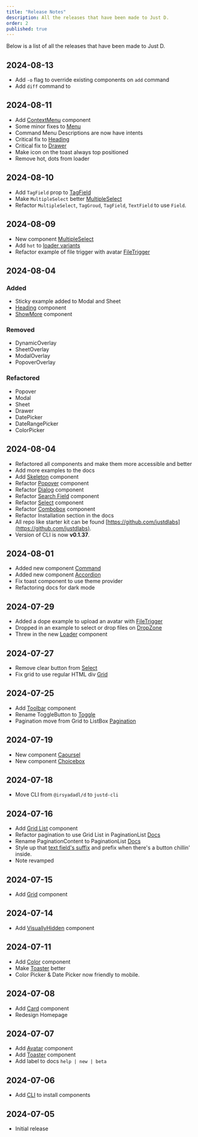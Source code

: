 ```yaml
---
title: "Release Notes"
description: All the releases that have been made to Just D.
order: 2
published: true
---
```

Below is a list of all the releases that have been made to Just D.

## 2024-08-13
- Add `-o` flag to override existing components on `add` command
- Add `diff` command to

## 2024-08-11
- Add [ContextMenu](/docs/components/controls/context-menu) component
- Some minor fixes to [Menu](/docs/components/collections/menu)
- Command Menu Descriptions are now have intents
- Critical fix to [Heading](/docs/components/surfaces/heading)
- Critical fix to [Drawer](/docs/components/overlays/drawer)
- Make icon on the toast always top positioned
- Remove hot, dots from loader

## 2024-08-10
- Add `TagField` prop to [TagField](/docs/components/forms/tag-field)
- Make `MultipleSelect` better [MultipleSelect](/docs/components/forms/multiple-select)
- Refactor `MultipleSelect`, `TagGroud`, `TagField`, `TextField` to use `Field`.

## 2024-08-09
- New component [MultipleSelect](/docs/components/pickers/multiple-select)
- Add `hot` to [loader variants](/docs/components/statuses/loader#variants)
- Refactor example of file trigger with avatar [FileTrigger](/docs/components/buttons/file-trigger#avatar)

## 2024-08-04
### Added
- Sticky example added to Modal and Sheet
- [Heading](/d/heading) component
- [ShowMore](/d/show-more) component
### Removed
- DynamicOverlay
- SheetOverlay
- ModalOverlay
- PopoverOverlay
### Refactored
- Popover
- Modal
- Sheet
- Drawer
- DatePicker
- DateRangePicker
- ColorPicker

## 2024-08-04
- Refactored all components and make them more accessible and better
- Add more examples to the docs
- Add [Skeleton](/d/skeleton) component
- Refactor [Popover](/d/popover) component
- Refactor [Dialog](/d/dialog) component
- Refactor [Search Field](/d/search-field) component
- Refactor [Select](/d/select) component
- Refactor [Combobox](/d/combo-box) component
- Refactor Installation section in the docs
- All repo like starter kit can be found [https://github.com/justdlabs](https://github.com/justdlabs).
- Version of CLI is now **v0.1.37**.

## 2024-08-01
- Added new component [Command](/docs/components/controls/command)
- Added new component [Accordion](/docs/components/collections/accordion)
- Fix toast component to use theme provider
- Refactoring docs for dark mode

## 2024-07-29
- Added a dope example to upload an avatar with [FileTrigger](/docs/components/buttons/file-trigger#avatar)
- Dropped in an example to select or drop files on [DropZone](/docs/components/drag-and-drop/drop-zone#file-trigger)
- Threw in the new [Loader](/docs/components/statuses/loader) component

## 2024-07-27
- Remove clear button from [Select](/docs/components/forms/select)
- Fix grid to use regular HTML div [Grid](/docs/components/surfaces/grid)

## 2024-07-25
- Add [Toolbar](/docs/components/controls/toolbar) component
- Rename ToggleButton to [Toggle](/docs/components/buttons/toggle)
- Pagination move from Grid to ListBox [Pagination](/docs/components/navigation/pagination)

## 2024-07-19
- New component [Caoursel](/docs/components/collections/carousel)
- New component [Choicebox](/docs/components/forms/choicebox)

## 2024-07-18
- Move CLI from `@irsyadadl/d` to `justd-cli`

## 2024-07-16
- Add [Grid List](/docs/components/collections/grid-list) component
- Refactor pagination to use Grid List in PaginationList [Docs](/docs/components/navigation/pagination)
- Rename PaginationContent to PaginationList [Docs](/docs/components/navigation/pagination)
- Style up that [text field's suffix](/docs/components/forms/text-field#suffix-with-button) and prefix when there's a button chillin' inside.
- Note revamped

## 2024-07-15
- Add [Grid](/docs/components/surfaces/grid) component

## 2024-07-14
- Add [VisuallyHidden](/docs/components/utilities/visually-hidden) component

## 2024-07-11
- Add [Color](/docs/components/colors/color-picker) component
- Make [Toaster](/docs/components/statuses/toaster) better
- Color Picker & Date Picker now friendly to mobile.

## 2024-07-08
- Add [Card](/docs/components/surfaces/card) component
- Redesign Homepage

## 2024-07-07
- Add [Avatar](/docs/components/media/avatar) component
- Add [Toaster](/docs/components/statuses/toaster) component
- Add label to docs `help | new | beta`

## 2024-07-06
- Add [CLI](/docs/getting-started/installation#cli) to install components

## 2024-07-05
- Initial release
